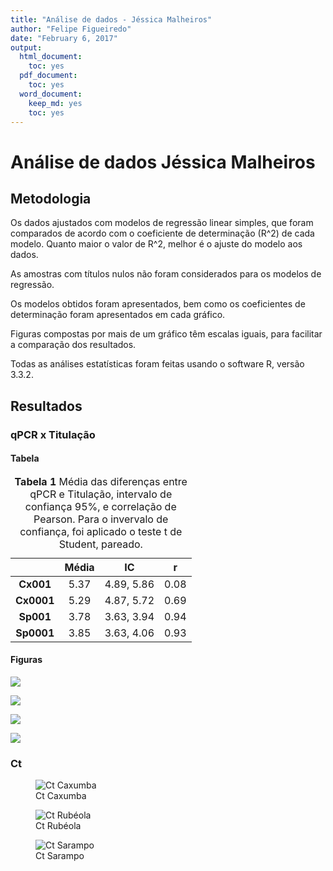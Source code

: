 ```yaml
---
title: "Análise de dados - Jéssica Malheiros"
author: "Felipe Figueiredo"
date: "February 6, 2017"
output:
  html_document:
    toc: yes
  pdf_document:
    toc: yes
  word_document:
    keep_md: yes
    toc: yes
---
```


# Análise de dados Jéssica Malheiros

## Metodologia ##

Os dados ajustados com modelos de regressão linear simples, que foram comparados de acordo com o coeficiente de determinação (R^2) de cada modelo.
Quanto maior o valor de R^2, melhor é o ajuste do modelo aos dados.

As amostras com títulos nulos não foram considerados para os modelos de regressão.

Os modelos obtidos foram apresentados, bem como os coeficientes de determinação foram apresentados em cada gráfico.

Figuras compostas por mais de um gráfico têm escalas iguais, para facilitar a comparação dos resultados.

Todas as análises estatísticas foram feitas usando o software R, versão 3.3.2.

## Resultados ##

### qPCR x Titulação ###

#### Tabela ####

|    &nbsp;    |  Média  |     IC     |  r   |
|:------------:|:-------:|:----------:|:----:|
|  **Cx001**   |  5.37   | 4.89, 5.86 | 0.08 |
|  **Cx0001**  |  5.29   | 4.87, 5.72 | 0.69 |
|  **Sp001**   |  3.78   | 3.63, 3.94 | 0.94 |
|  **Sp0001**  |  3.85   | 3.63, 4.06 | 0.93 |

Table: **Tabela 1** Média das diferenças entre qPCR e Titulação, intervalo de confiança 95%, e correlação de Pearson. Para o invervalo de confiança, foi aplicado o teste t de Student, pareado. 

#### Figuras ####

![](../figuras/mc_cx_001_pool.png)

![](../figuras/mc_cx_0001_pool.png)

![](../figuras/mc_sp_001_pool.png)

![](../figuras/mc_sp_0001_pool.png)

### Ct ###

![Ct Caxumba](../figuras/ct-caxumba.png)

![Ct Rubéola](../figuras/ct-rubeola.png)

![Ct Sarampo](../figuras/ct-sarampo.png)
